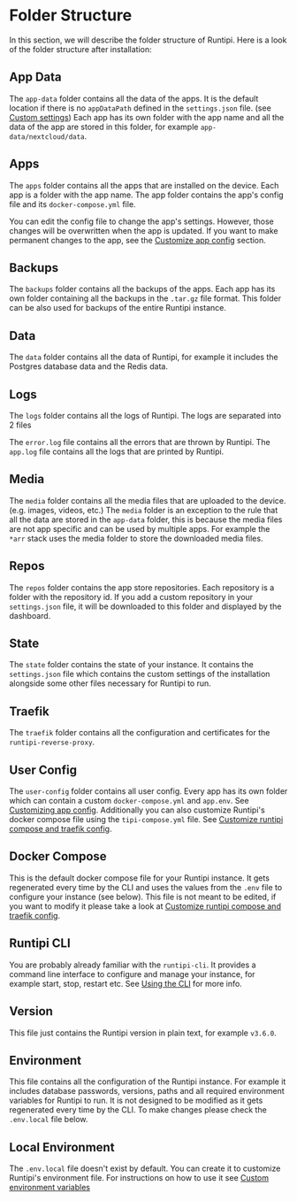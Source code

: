 
# Folder Structure

In this section, we will describe the folder structure of Runtipi.
Here is a look of the folder structure after installation:

<FileTree>
  <FileTree.Folder name="runtipi" defaultOpen>
    <FileTree.Folder name="app-data" />
    <FileTree.Folder name="apps" />
    <FileTree.Folder name="backups" />
    <FileTree.Folder name="data" />
    <FileTree.Folder name="logs" />
    <FileTree.Folder name="media" defaultClosed>
      <FileTree.Folder name="data" defaultClosed>
        <FileTree.Folder name="books" />
        <FileTree.Folder name="comics" />
        <FileTree.Folder name="images" />
        <FileTree.Folder name="movies" />
        <FileTree.Folder name="music" />
        <FileTree.Folder name="podcasts" />
        <FileTree.Folder name="roms" />
        <FileTree.Folder name="tv" />
      </FileTree.Folder>
      <FileTree.Folder name="downloads" defaultClosed>
        <FileTree.Folder name="watch" />
        <FileTree.Folder name="completed" />
        <FileTree.Folder name="incomplete" />
      </FileTree.Folder>
      <FileTree.Folder name="torrents" defaultClosed>
        <FileTree.Folder name="watch" />
        <FileTree.Folder name="completed" />
        <FileTree.Folder name="incomplete" />
      </FileTree.Folder>
      <FileTree.Folder name="usenet" defaultClosed>
        <FileTree.Folder name="watch" />
        <FileTree.Folder name="completed" />
        <FileTree.Folder name="incomplete" />
      </FileTree.Folder>
    </FileTree.Folder>
    <FileTree.Folder name="repos" />
    <FileTree.Folder name="state" />
    <FileTree.Folder name="traefik" />
    <FileTree.Folder name="user-config" />
    <FileTree.File name="docker-compose.yml" />
    <FileTree.File name="runtipi-cli" />
    <FileTree.File name="VERSION" />
    <FileTree.File name=".env" />
    <FileTree.File name=".env.local" />
  </FileTree.Folder>
</FileTree>

## App Data

The `app-data` folder contains all the data of the apps.
It is the default location if there is no `appDataPath` defined in the `settings.json` file. (see [Custom settings](/docs/getting-started/custom-settings))
Each app has its own folder with the app name and all the data of the app are stored in this folder, for example `app-data/nextcloud/data`.

## Apps

The `apps` folder contains all the apps that are installed on the device.
Each app is a folder with the app name. The app folder contains the app's config file and its `docker-compose.yml` file.

You can edit the config file to change the app's settings. However, those changes will be overwritten when the app is updated.
If you want to make permanent changes to the app, see the [Customize app config](/docs/guides/customize-app-config) section.

## Backups

The `backups` folder contains all the backups of the apps.
Each app has its own folder containing all the backups in the `.tar.gz` file format.
This folder can be also used for backups of the entire Runtipi instance.

## Data

The `data` folder contains all the data of Runtipi, for example it includes the Postgres database data and the
Redis data.

## Logs

The `logs` folder contains all the logs of Runtipi. The logs are separated into 2 files

<FileTree>
  <FileTree.Folder name="logs" defaultOpen>
    <FileTree.File name="error.log" />
    <FileTree.File name="app.log" />
  </FileTree.Folder>
</FileTree>

The `error.log` file contains all the errors that are thrown by Runtipi. The `app.log` file contains all the logs that are printed by Runtipi.

## Media

The `media` folder contains all the media files that are uploaded to the device. (e.g. images, videos, etc.)
The `media` folder is an exception to the rule that all the data are stored in the `app-data` folder,
this is because the media files are not app specific and can be used by multiple apps.
For example the `*arr` stack uses the media folder to store the downloaded media files.

## Repos

The `repos` folder contains the app store repositories. Each repository is a folder with the repository id.
If you add a custom repository in your `settings.json` file, it will be downloaded to this folder and displayed by the dashboard.

## State

The `state` folder contains the state of your instance. It contains the `settings.json` file which contains the custom settings of the installation alongside some other files necessary for Runtipi to run.

## Traefik

The `traefik` folder contains all the configuration and certificates for the `runtipi-reverse-proxy`.

## User Config

The `user-config` folder contains all user config.
Every app has its own folder which can contain a custom `docker-compose.yml` and `app.env`. See [Customizing app config](https://runtipi.io/docs/guides/customize-app-config).
Additionally you can also customize Runtipi's docker compose file using the `tipi-compose.yml` file. See [Customize runtipi compose and traefik config](https://runtipi.io/docs/guides/customize-compose-and-traefik).

## Docker Compose

This is the default docker compose file for your Runtipi instance.
It gets regenerated every time by the CLI and uses the values from the `.env` file to configure your instance (see below).
This file is not meant to be edited, if you want to modify it please take a look at [Customize runtipi compose and traefik config](https://runtipi.io/docs/guides/customize-compose-and-traefik).

## Runtipi CLI

You are probably already familiar with the `runtipi-cli`.
It provides a command line interface to configure and manage your instance, for example start, stop, restart etc.
See [Using the CLI](https://runtipi.io/docs/getting-started/using-the-cli) for more info.

## Version

This file just contains the Runtipi version in plain text, for example `v3.6.0`.

## Environment

This file contains all the configuration of the Runtipi instance.
For example it includes database passwords, versions, paths and all required environment variables for Runtipi to run.
It is not designed to be modified as it gets regenerated every time by the CLI.
To make changes please check the `.env.local` file below.

## Local Environment

The `.env.local` file doesn't exist by default.
You can create it to customize Runtipi's environment file.
For instructions on how to use it see [Custom environment variables](https://runtipi.io/docs/getting-started/custom-environment-variables)

